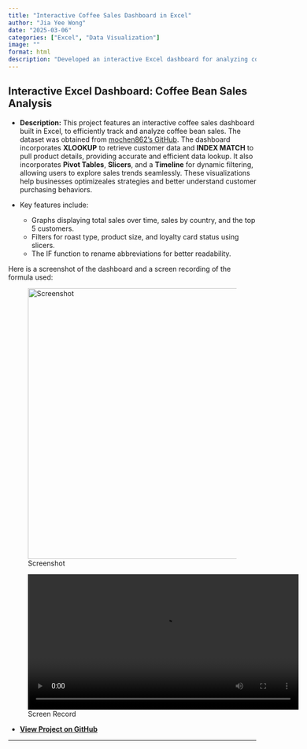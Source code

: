 ```yaml
---
title: "Interactive Coffee Sales Dashboard in Excel"
author: "Jia Yee Wong"
date: "2025-03-06"
categories: ["Excel", "Data Visualization"]
image: ""
format: html
description: "Developed an interactive Excel dashboard for analyzing coffee bean sales, using XLOOKUP, INDEX MATCH, Pivot Tables, Slicers, and Timelines to provide a dynamic view into sales trends, customer behavior, and product performance."
---
```


## **Interactive Excel Dashboard: Coffee Bean Sales Analysis**

-   **Description:** This project features an interactive coffee sales dashboard built in Excel, to efficiently track and analyze coffee bean sales. The dataset was obtained from [mochen862's GitHub](https://github.com/mochen862/excel-project-coffee-sales/blob/main/coffeeOrdersData.xlsx).  The dashboard incorporates **XLOOKUP** to retrieve customer data and **INDEX MATCH** to pull product details, providing accurate and efficient data lookup. It also incorporates **Pivot Tables**, **Slicers**, and a **Timeline** for dynamic filtering, allowing users to explore sales trends seamlessly. These visualizations help businesses optimizeales strategies and better understand customer purchasing behaviors.

- Key features include:
     - Graphs displaying total sales over time, sales by country, and the top 5 customers.
     - Filters for roast type, product size, and loyalty card status using slicers.
     - The IF function to rename abbreviations for better readability.

Here is a screenshot of the dashboard and a screen recording of the formula used:

![Screenshot](sshot.png){width="550px"}

![Screen Record](svid.mov){width="550px"}

-   [**View Project on GitHub**](https://github.com/jiayeew/projects/blob/main/coffeeOrdersData.xlsx){target="_blank"}

------------------------------------------------------------------------
